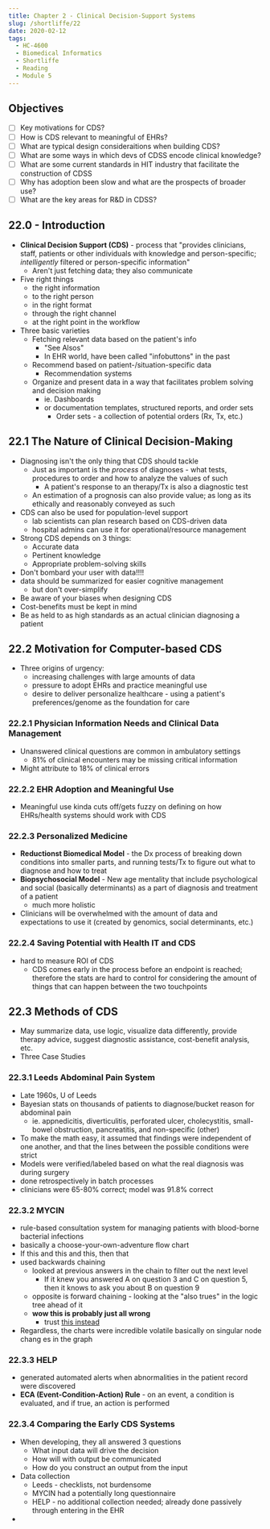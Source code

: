 ```yaml
---
title: Chapter 2 - Clinical Decision-Support Systems
slug: /shortliffe/22
date: 2020-02-12
tags:
  - HC-4600
  - Biomedical Informatics
  - Shortliffe
  - Reading
  - Module 5
---
```

## Objectives
- [ ] Key motivations for CDS?
- [ ] How is CDS relevant to meaningful of EHRs?
- [ ] What are typical design consideraitions when building CDS?
- [ ] What are some ways in which devs of CDSS encode clinical knowledge?
- [ ] What are some current standards in HIT industry that facilitate the construction of CDSS
- [ ] Why has adoption been slow and what are the prospects of broader use?
- [ ] What are the key areas for R&D in CDSS?
## 22.0 - Introduction
* **Clinical Decision Support (CDS)** - process that "provides clinicians, staff, patients or other individuals with knowledge and person-specific; _intelligently_ filtered or person-specific information"
  * Aren't just fetching data; they also communicate
* Five right things
  * the right information
  * to the right person
  * in the right format
  * through the right channel
  * at the right point in the workflow
* Three basic varieties
  * Fetching relevant data based on the patient's info
    * "See Alsos"
    * In EHR world, have been called "infobuttons" in the past
  * Recommend based on patient-/situation-specific data
    * Recommendation systems
  * Organize and present data in a way that facilitates problem solving and decision making
    * ie. Dashboards
    * or documentation templates, structured reports, and order sets
      * Order sets - a collection of potential orders (Rx, Tx, etc.)
## 22.1 The Nature of Clinical Decision-Making
* Diagnosing isn't the only thing that CDS should tackle
  * Just as important is the *process* of diagnoses - what tests, procedures to order and how to analyze the values of such
    * A patient's response to an therapy/Tx is also a diagnostic test
  * An estimation of a prognosis can also provide value; as long as its ethically and reasonably conveyed as such
* CDS can also be used for population-level support
  * lab scientists can plan research based on CDS-driven data
  * hospital admins can use it for operational/resource management
* Strong CDS depends on 3 things:
  * Accurate data
  * Pertinent knowledge
  * Appropriate problem-solving skills
* Don't bombard your user with data!!!!
* data should be summarized for easier cognitive management
  * but don't over-simplify
* Be aware of your biases when designing CDS
* Cost-benefits must be kept in mind
* Be as held to as high standards as an actual clinician diagnosing a patient
## 22.2 Motivation for Computer-based CDS
* Three origins of urgency:
  * increasing challenges with large amounts of data
  * pressure to adopt EHRs and practice meaningful use
  * desire to deliver personalize healthcare - using a patient's preferences/genome as the foundation for care
### 22.2.1 Physician Information Needs and Clinical Data Management
* Unanswered clinical questions are common in ambulatory settings
  * 81% of clinical encounters may be missing critical information
* Might attribute to 18% of clinical errors
### 22.2.2 EHR Adoption and Meaningful Use
* Meaningful use kinda cuts off/gets fuzzy on defining on how EHRs/health systems should work with CDS
### 22.2.3 Personalized Medicine
* **Reductionst Biomedical Model** - the Dx process of breaking down conditions into smaller parts, and running tests/Tx to figure out what to diagnose and how to treat
* **Biopsychosocial Model** - New age mentality that include psychological and social (basically determinants) as a part of diagnosis and treatment of a patient
  * much more holistic
* Clinicians will be overwhelmed with the amount of data and expectations to use it (created by genomics, social determinants, etc.)
### 22.2.4 Saving Potential with Health IT and CDS
* hard to measure ROI of CDS
  * CDS comes early in the process before an endpoint is reached; therefore the stats are hard to control for considering the amount of things that can happen between the two touchpoints
## 22.3 Methods of CDS
* May summarize data, use logic, visualize data differently, provide therapy advice, suggest diagnostic assistance, cost-benefit analysis, etc.
* Three Case Studies
### 22.3.1 Leeds Abdominal Pain System
* Late 1960s, U of Leeds
* Bayesian stats on thousands of patients to diagnose/bucket reason for abdominal pain
  * ie. appnedicitis, diverticulitis, perforated ulcer, cholecystitis, small-bowel obstruction, pancreatitis, and non-specific (other)
* To make the math easy, it assumed that findings were independent of one another, and that the lines between the possible conditions were strict
* Models were verified/labeled based on what the real diagnosis was during surgery
* done retrospectively in batch processes
* clinicians were 65-80% correct; model was 91.8% correct
### 22.3.2 MYCIN
* rule-based consultation system for managing patients with blood-borne bacterial infections
* basically a choose-your-own-adventure flow chart
* If this and this and this, then that
* used backwards chaining
  * looked at previous answers in the chain to filter out the next level
    * If it knew you answered A on question 3 and C on question 5, then it knows to ask you about B on question 9
  * opposite is forward chaining - looking at the "also trues" in the logic tree ahead of it
  * **wow this is probably just all wrong**
    * trust [this instead](https://www.javatpoint.com/difference-between-backward-chaining-and-forward-chaining)
* Regardless, the charts were incredible volatile basically on singular node chang  es in the graph
### 22.3.3 HELP
* generated automated alerts when abnormalities in the patient record were discovered
* **ECA (Event-Condition-Action) Rule** - on an event, a condition is evaluated, and if true, an action is performed
### 22.3.4 Comparing the Early CDS Systems
* When developing, they all answered 3 questions
  * What input data will drive the decision
  * How will with output be communicated
  * How do you construct an output from the input
* Data collection
  * Leeds - checklists, not burdensome
  * MYCIN had a potentially long questionnaire 
  * HELP - no additional collection needed; already done passively through entering in the EHR
* 